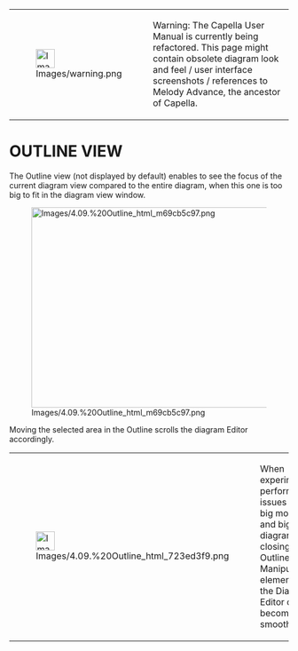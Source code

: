 <!--
  Copyright (c) 2006, 2015 THALES GLOBAL SERVICES.
  All rights reserved. This program and the accompanying materials
  are made available under the terms of the Eclipse Public License v1.0
  which accompanies this distribution, and is available at
  http://www.eclipse.org/legal/epl-v10.html

  Contributors:
       Thales - initial API and implementation
-->

{| border="1"
|-
| [[Image:Images/warning.png|34x34px]]
| Warning: The Capella User Manual is currently being refactored. This page might contain obsolete diagram look and feel / user interface screenshots / references to Melody Advance, the ancestor of Capella.
|}  

= OUTLINE VIEW =
 
The Outline view (not displayed by default) enables to see the focus of the current diagram view compared to the entire diagram, when this one is too big to fit in the diagram view window.

[[Image:Images/4.09.%20Outline_html_m69cb5c97.png|606x361px]]

Moving the selected area in the Outline scrolls the diagram Editor accordingly.        

{| border="1"
|-
| [[Image:Images/4.09.%20Outline_html_723ed3f9.png|34x34px]]
| When experimenting performance issues with big models and big diagrams, try closing the Outline. Manipulating elements in the Diagram Editor often becomes smoother.
|}  

<br>